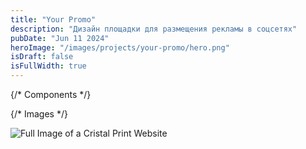 ```yaml
---
title: "Your Promo"
description: "Дизайн площадки для размещения рекламы в соцсетях"
pubDate: "Jun 11 2024"
heroImage: "/images/projects/your-promo/hero.png"
isDraft: false
isFullWidth: true
---
```


{/* Components */}

{/* Images */}

<HeroImage client:only="react">
  <Image
    src={fullPageImage}
    alt="Full Image of a Cristal Print Website"
    format="webp"
    quality="mid"
    decoding="async"
  />
</HeroImage>
